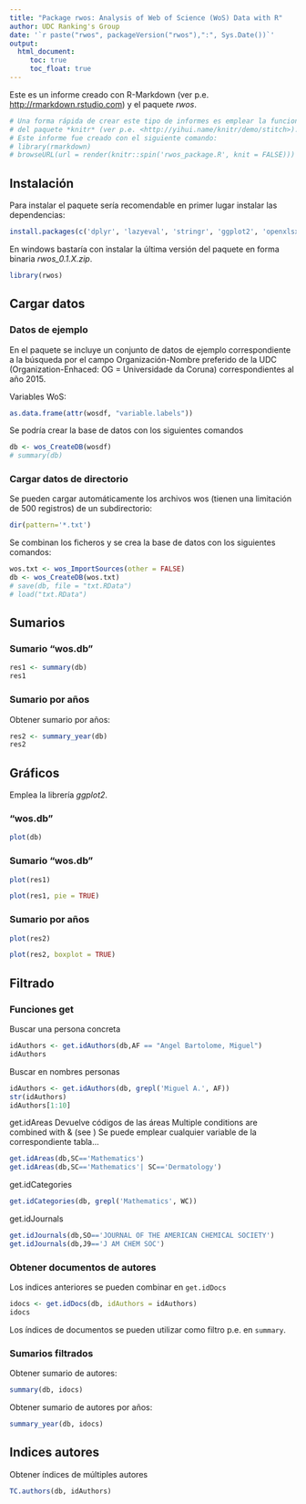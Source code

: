 ```yaml
---
title: "Package rwos: Analysis of Web of Science (WoS) Data with R"
author: UDC Ranking's Group
date: '`r paste("rwos", packageVersion("rwos"),":", Sys.Date())`'
output:
  html_document:
     toc: true
     toc_float: true
---
```

Este es un informe creado con R-Markdown (ver p.e. <http://rmarkdown.rstudio.com>)
y el paquete *rwos*.

```r
# Una forma rápida de crear este tipo de informes es emplear la funcion *spin*
# del paquete *knitr* (ver p.e. <http://yihui.name/knitr/demo/stitch>).
# Este informe fue creado con el siguiente comando:
# library(rmarkdown)
# browseURL(url = render(knitr::spin('rwos_package.R', knit = FALSE)))

```

Instalación
-----------
Para instalar el paquete sería recomendable en primer lugar instalar las dependencias:

```r
install.packages(c('dplyr', 'lazyeval', 'stringr', 'ggplot2', 'openxlsx', 'tidyr'))
```

En windows bastaría con instalar la última versión del paquete en forma binaria *rwos_0.1.X.zip*.

```r
library(rwos)
```


## Cargar datos

### Datos de ejemplo
En el paquete se incluye un conjunto de datos de ejemplo correspondiente a la búsqueda
por el campo Organización-Nombre preferido de la UDC (Organization-Enhaced: OG = Universidade da Coruna)
correspondientes al año 2015.

Variables WoS:

```r
as.data.frame(attr(wosdf, "variable.labels"))
```

Se podría crear la base de datos con los siguientes comandos

```r
db <- wos_CreateDB(wosdf)
# summary(db)
```

### Cargar datos de directorio
Se pueden cargar automáticamente los archivos wos
(tienen una limitación de 500 registros) de un subdirectorio:

```r
dir(pattern='*.txt')
```

Se combinan los ficheros y se crea la base de datos con los siguientes comandos:

```r
wos.txt <- wos_ImportSources(other = FALSE)
db <- wos_CreateDB(wos.txt)
# save(db, file = "txt.RData")
# load("txt.RData")
```

## Sumarios
### Sumario "wos.db"

```r
res1 <- summary(db)
res1
```

### Sumario por años
Obtener sumario por años:

```r
res2 <- summary_year(db)
res2
```

## Gráficos
Emplea la librería *ggplot2*.

### "wos.db"

```r

plot(db)
```

### Sumario "wos.db"

```r
plot(res1)

plot(res1, pie = TRUE)
```

### Sumario por años

```r
plot(res2)

plot(res2, boxplot = TRUE)
```

## Filtrado
### Funciones get
Buscar una persona concreta

```r
idAuthors <- get.idAuthors(db,AF == "Angel Bartolome, Miguel")
idAuthors
```

Buscar en nombres personas

```r
idAuthors <- get.idAuthors(db, grepl('Miguel A.', AF))
str(idAuthors)
idAuthors[1:10]
```

get.idAreas
Devuelve códigos de las áreas
Multiple conditions are combined with & (see \code{\link[dplyr]{filter}})
Se puede emplear cualquier variable de la correspondiente tabla...

```r
get.idAreas(db,SC=='Mathematics')
get.idAreas(db,SC=='Mathematics'| SC=='Dermatology')
```

 get.idCategories

```r
get.idCategories(db, grepl('Mathematics', WC))
```

 get.idJournals

```r
get.idJournals(db,SO=='JOURNAL OF THE AMERICAN CHEMICAL SOCIETY')
get.idJournals(db,J9=='J AM CHEM SOC')
```

### Obtener documentos de autores
Los indices anteriores se pueden combinar en `get.idDocs`

```r
idocs <- get.idDocs(db, idAuthors = idAuthors)
idocs
```

Los índices de documentos se pueden utilizar como filtro p.e. en `summary`.

### Sumarios filtrados
Obtener sumario de autores:

```r
summary(db, idocs)
```

Obtener sumario de autores por años:

```r
summary_year(db, idocs)
```

## Indices autores
Obtener índices de múltiples autores

```r
TC.authors(db, idAuthors)
```

